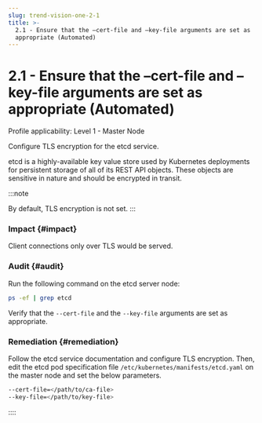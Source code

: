 ```yaml
---
slug: trend-vision-one-2-1
title: >-
  2.1 - Ensure that the –cert-file and –key-file arguments are set as
  appropriate (Automated)
---
```

# 2.1 - Ensure that the –cert-file and –key-file arguments are set as appropriate (Automated)

Profile applicability: Level 1 - Master Node

Configure TLS encryption for the etcd service.

etcd is a highly-available key value store used by Kubernetes deployments for persistent storage of all of its REST API objects. These objects are sensitive in nature and should be encrypted in transit.

:::note

By default, TLS encryption is not set.
:::

### Impact {#impact}

Client connections only over TLS would be served.

### Audit {#audit}

Run the following command on the etcd server node:

```bash
ps -ef | grep etcd
```

Verify that the `--cert-file` and the `--key-file` arguments are set as appropriate.

### Remediation {#remediation}

Follow the etcd service documentation and configure TLS encryption. Then, edit the etcd pod specification file `/etc/kubernetes/manifests/etcd.yaml` on the master node and set the below parameters.

```bash
--cert-file=</path/to/ca-file>
--key-file=</path/to/key-file>
```
::::
